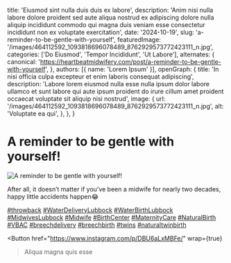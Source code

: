   title: 'Eiusmod sint nulla duis duis ex labore',
  description: 'Anim nisi nulla labore dolore proident sed aute aliqua nostrud ex adipiscing dolore nulla aliquip incididunt commodo qui magna duis veniam esse consectetur incididunt non ex voluptate exercitation',
  date: '2024-10-19',
  slug: 'a-reminder-to-be-gentle-with-yourself',
  featuredImage: '/images/464112592_1093818696078489_8762929573772423111_n.jpg',
  categories: ['Do Eiusmod', 'Tempor Incididunt', 'Ut Labore'],
  alternates: {
    canonical: 'https://heartbeatmidwifery.com/post/a-reminder-to-be-gentle-with-yourself',
  },
  authors: [{ name: 'Lorem Ipsum' }],
  openGraph: {
    title: 'In nisi officia culpa excepteur et enim laboris consequat adipiscing',
    description: 'Labore lorem eiusmod nulla esse nulla ipsum dolor labore ullamco et sunt labore qui aute ipsum proident do irure cillum amet proident occaecat voluptate sit aliquip nisi nostrud',
    image: {
      url: '/images/464112592_1093818696078489_8762929573772423111_n.jpg',
      alt: 'Voluptate ea qui',
    },
  },
}


# A reminder to be gentle with yourself!

<Image
  src="/images/464112592_1093818696078489_8762929573772423111_n.jpg"
  size="large"
  wrap={true}
  alt="A reminder to be gentle with yourself!"
/>

After all, it doesn’t matter if you’ve been a midwife for nearly two decades, happy little accidents happen😂

[#throwback](https://www.instagram.com/explore/tags/throwback/) [#WaterDeliveryLubbock](https://www.instagram.com/explore/tags/WaterDeliveryLubbock/) [#WaterBirthLubbock](https://www.instagram.com/explore/tags/WaterBirthLubbock/) [#MidwivesLubbock](https://www.instagram.com/explore/tags/MidwivesLubbock/) [#Midwife](https://www.instagram.com/explore/tags/Midwife/) [#BirthCenter](https://www.instagram.com/explore/tags/BirthCenter/) [#MaternityCare](https://www.instagram.com/explore/tags/MaternityCare/) [#NaturalBirth](https://www.instagram.com/explore/tags/NaturalBirth/) [#VBAC](https://www.instagram.com/explore/tags/VBAC/) [#breechdelivery](https://www.instagram.com/explore/tags/breechdelivery/) [#breechbirth](https://www.instagram.com/explore/tags/breechbirth/) [#twins](https://www.instagram.com/explore/tags/twins/) [#naturaltwinbirth](https://www.instagram.com/explore/tags/naturaltwinbirth/)

<Button
  href="https://www.instagram.com/p/DBU6aLxMBFe/"
  wrap={true}
>Aliqua magna quis esse</Button>
